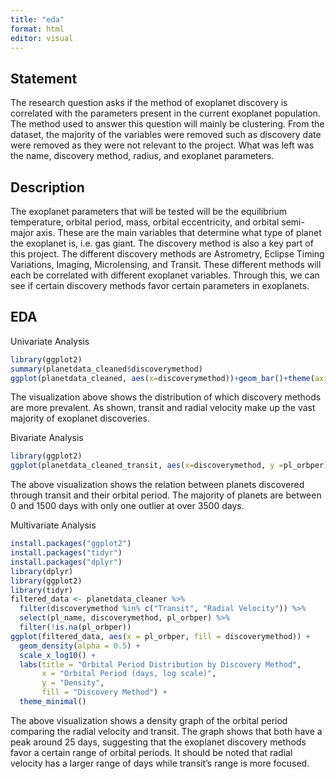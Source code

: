 ---
title: "eda"
format: html
editor: visual
---

## Statement

The research question asks if the method of exoplanet discovery is correlated with the parameters present in the current exoplanet population. The method used to answer this question will mainly be clustering. From the dataset, the majority of the variables were removed such as discovery date were removed as they were not relevant to the project. What was left was the name, discovery method, radius, and exoplanet parameters.

## Description

The exoplanet parameters that will be tested will be the equilibrium temperature, orbital period, mass, orbital eccentricity, and orbital semi-major axis. These are the main variables that determine what type of planet the exoplanet is, i.e. gas giant. The discovery method is also a key part of this project. The different discovery methods are Astrometry, Eclipse Timing Variations, Imaging, Microlensing, and Transit. These different methods will each be correlated with different exoplanet variables. Through this, we can see if certain discovery methods favor certain parameters in exoplanets.

## EDA

Univariate Analysis

```{r}
library(ggplot2)
summary(planetdata_cleaned$discoverymethod)
ggplot(planetdata_cleaned, aes(x=discoverymethod))+geom_bar()+theme(axis.text = element_text(size=6))
```

The visualization above shows the distribution of which discovery methods are more prevalent. As shown, transit and radial velocity make up the vast majority of exoplanet discoveries.

Bivariate Analysis

```{r}
library(ggplot2)
ggplot(planetdata_cleaned_transit, aes(x=discoverymethod, y =pl_orbper))+geom_point()+labs(x = "Transit", y = "Orbital Period")
```

The above visualization shows the relation between planets discovered through transit and their orbital period. The majority of planets are between 0 and 1500 days with only one outlier at over 3500 days.

Multivariate Analysis

```{r}
install.packages("ggplot2")
install.packages("tidyr")
install.packages("dplyr")
library(dplyr)
library(ggplot2)
library(tidyr)
filtered_data <- planetdata_cleaner %>%
  filter(discoverymethod %in% c("Transit", "Radial Velocity")) %>%
  select(pl_name, discoverymethod, pl_orbper) %>%
  filter(!is.na(pl_orbper))
ggplot(filtered_data, aes(x = pl_orbper, fill = discoverymethod)) +
  geom_density(alpha = 0.5) +
  scale_x_log10() +
  labs(title = "Orbital Period Distribution by Discovery Method",
       x = "Orbital Period (days, log scale)",
       y = "Density",
       fill = "Discovery Method") +
  theme_minimal()
```

The above visualization shows a density graph of the orbital period comparing the radial velocity and transit. The graph shows that both have a peak around 25 days, suggesting that the exoplanet discovery methods favor a certain range of orbital periods. It should be noted that radial velocity has a larger range of days while transit's range is more focused.
